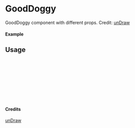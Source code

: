 
<Meta of={GoodDoggy} title="unDraw/GoodDoggy" />

# GoodDoggy

GoodDoggy component with different props.
Credit: [unDraw](https://undraw.co/illustrations)

#### Example

<Canvas of={GoodDoggy.Primary} />

## Usage

```ts
import { GoodDoggy } from "yadl-ui";

const Example = () => {
  return (
      <GoodDoggy />
  );
};

export default Example;
```

#### Credits
[unDraw](https://undraw.co/illustrations)
